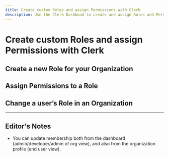 ```yaml
---
title: Create custom Roles and assign Permissions with Clerk
description: Use the Clerk Dashboad to create and assign Roles and Permissions to users in your Organization.
---
```


# Create custom Roles and assign Permissions with Clerk

## Create a new Role for your Organization

## Assign Permissions to a Role

## Change a user’s Role in an Organization

---

## Editor's Notes

* You can update membership both from the dashboard (admin/developer/admin of org view), and also from the organization profile (end user view).
